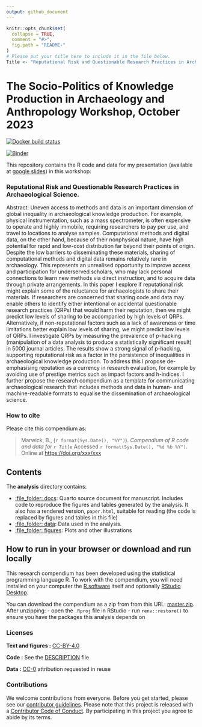 ```yaml
---
output: github_document
---
```


<!-- README.md is generated from README.Rmd. Please edit that file -->

```r
knitr::opts_chunk$set(
  collapse = TRUE,
  comment = "#>",
  fig.path = "README-"
)
# Please put your title here to include it in the file below.
Title <- "Reputational Risk and Questionable Research Practices in Archaeological Science."
```

# The Socio-Politics of Knowledge Production in Archaeology and Anthropology Workshop, October 2023

[![Docker build status](https://github.com/benmarwick/wg-sociopolitics-of-knowledge-production-in-archaeology-workshop/workflows/.github/workflows/render-in-docker.yml/badge.svg)](https://github.com/benmarwick/wg-sociopolitics-of-knowledge-production-in-archaeology-workshop/actions)

[![Binder](https://mybinder.org/badge_logo.svg)](https://mybinder.org/v2/gh/benmarwick/wg-sociopolitics-of-knowledge-production-in-archaeology-workshop/master?urlpath=rstudio)

This repository contains the R code and data for my presentation (available at [google slides](https://docs.google.com/presentation/d/1y6KGr1tUUwqQNrJE6gQPFboaMPaHxQmfLx0tpld8fKQ/edit#slide=id.ged4dcd42fc_0_167)) in this workshop:

### Reputational Risk and Questionable Research Practices in Archaeological Science.

Abstract: Uneven access to methods and data is an important dimension of global inequality in archaeological knowledge production. For example, physical instrumentation, such as a mass spectrometer, is often expensive to operate and highly immobile, requiring researchers to pay per use, and travel to locations to analyse samples. Computational methods and digital data, on the other hand, because of their nonphysical nature, have high potential for rapid and low-cost distribution far beyond their points of origin. Despite the low barriers to disseminating these materials, sharing of computational methods and digital data remains relatively rare in archaeology. This represents an unrealised opportunity to improve access and participation for underserved scholars, who may lack personal connections to learn new methods via direct instruction, and to acquire data through private arrangements. In this paper I explore if reputational risk might explain some of the reluctance for archaeologists to share their materials. If researchers are concerned that sharing code and data may enable others to identify either intentional or accidental questionable research practices (QRPs) that would harm their reputation, then we might predict low levels of sharing to be accompanied by high levels of QRPs. Alternatively, if non-reputational factors such as a lack of awareness or time limitations better explain low levels of sharing, we might predict low levels of QRPs. I investigate QRPs by measuring the prevalence of p-hacking (manipulation of a data analysis to produce a statistically significant result) in 5000 journal articles. The results show a strong signal of p-hacking, supporting reputational risk as a factor in the persistence of inequalities in archaeological knowledge production. To address this I propose de-emphasising reputation as a currency in research evaluation, for example by avoiding use of prestige metrics such as impact factors and h-indices. I further propose the research compendium as a template for communicating archaeological research that includes methods and data in human- and machine-readable formats to equalise the dissemination of archaeological science. 


### How to cite

Please cite this compendium as:

> Marwick, B., (`r format(Sys.Date(), "%Y")`). _Compendium of R code and data for `r Title`_ Accessed `r format(Sys.Date(), "%d %b %Y")`. Online at <https://doi.org/xxx/xxx>

## Contents

The **analysis** directory contains:

  - [:file\_folder: docs](/docs): Quarto source document
    for manuscript. Includes code to reproduce the figures and tables
    generated by the analysis. It also has a rendered version,
    `paper.html`, suitable for reading (the code is replaced by figures
    and tables in this file)
  - [:file\_folder: data](/data): Data used in the analysis.
  - [:file\_folder: figures](/figures): Plots and other
    illustrations

## How to run in your browser or download and run locally

This research compendium has been developed using the statistical programming language R. To work with the compendium, you will need
installed on your computer the [R software](https://cloud.r-project.org/) itself and optionally [RStudio Desktop](https://rstudio.com/products/rstudio/download/).

You can download the compendium as a zip from from this URL:
[master.zip](/archive/master.zip). After unzipping:
- open the `.Rproj` file in RStudio
- run `renv::restore()` to ensure you have the packages this analysis depends on 

### Licenses

**Text and figures :**  [CC-BY-4.0](http://creativecommons.org/licenses/by/4.0/)

**Code :** See the [DESCRIPTION](DESCRIPTION) file

**Data :** [CC-0](http://creativecommons.org/publicdomain/zero/1.0/) attribution requested in reuse

### Contributions

We welcome contributions from everyone. Before you get started, please see our [contributor guidelines](CONTRIBUTING.md). Please note that this project is released with a [Contributor Code of Conduct](CONDUCT.md). By participating in this project you agree to abide by its terms.


